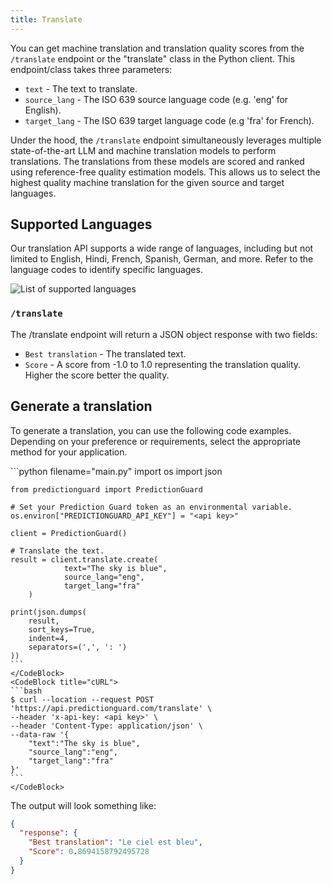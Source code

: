```yaml
---
title: Translate
---
```


You can get machine translation and translation quality scores from the `/translate` endpoint or the "translate" class in the Python client. This endpoint/class takes three parameters:

- `text` - The text to translate.
- `source_lang` - The ISO 639 source language code (e.g. 'eng' for English).
- `target_lang` - The ISO 639 target language code (e.g 'fra' for French).

Under the hood, the `/translate` endpoint simultaneously leverages multiple state-of-the-art LLM and machine translation models to perform translations. The translations from these models are scored and ranked using reference-free quality estimation models. This allows us to select the highest quality machine translation for the given source and target languages.

## Supported Languages

Our translation API supports a wide range of languages, including but not limited to English, Hindi, French, Spanish, German, and more. Refer to the language codes to identify specific languages.

![List of supported languages](https://publicpgdocimages.s3.amazonaws.com/languages.png)

### `/translate`

The /translate endpoint will return a JSON object response with two fields:

- `Best translation` - The translated text.
- `Score` - A score from -1.0 to 1.0 representing the translation quality. Higher the score better the quality.

## Generate a translation

To generate a translation, you can use the following code examples. Depending on your preference or requirements, select the appropriate method for your application.

<CodeBlocks>
    <CodeBlock title="Python">
    ```python filename="main.py"
    import os
    import json

    from predictionguard import PredictionGuard

    # Set your Prediction Guard token as an environmental variable.
    os.environ["PREDICTIONGUARD_API_KEY"] = "<api key>"
    
    client = PredictionGuard()

    # Translate the text.
    result = client.translate.create(
        		text="The sky is blue",
                source_lang="eng",
                target_lang="fra"
        )

    print(json.dumps(
        result,
        sort_keys=True,
        indent=4,
        separators=(',', ': ')
    ))
    ```
    </CodeBlock>
    <CodeBlock title="cURL">
    ```bash
    $ curl --location --request POST 'https://api.predictionguard.com/translate' \
    --header 'x-api-key: <api key>' \
    --header 'Content-Type: application/json' \
    --data-raw '{
        "text":"The sky is blue",
        "source_lang":"eng",
        "target_lang":"fra"
    }'
    ```
    </CodeBlock>

</CodeBlocks>

The output will look something like:

```json
{
  "response": {
    "Best translation": "Le ciel est bleu",
    "Score": 0.8694158792495728
  }
}
```
